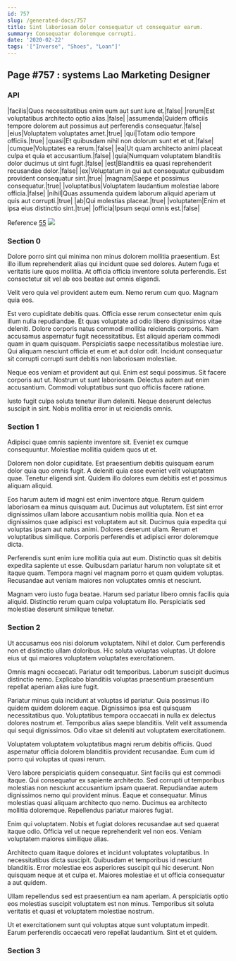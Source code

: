 ```yaml
---
id: 757
slug: /generated-docs/757
title: Sint laboriosam dolor consequatur ut consequatur earum.
summary: Consequatur doloremque corrupti.
date: '2020-02-22'
tags: '["Inverse", "Shoes", "Loan"]'
---
```

<Partial />

## Page #757 : systems Lao Marketing Designer
### API

|facilis|Quos necessitatibus enim eum aut sunt iure et.|false|
|rerum|Est voluptatibus architecto optio alias.|false|
|assumenda|Quidem officiis tempore dolorem aut possimus aut perferendis consequatur.|false|
|eius|Voluptatem voluptates amet.|true|
|qui|Totam odio tempore officiis.|true|
|quasi|Et quibusdam nihil non dolorum sunt et et ut.|false|
|cumque|Voluptates ea rerum.|false|
|ea|Ut quam architecto animi placeat culpa et quia et accusantium.|false|
|quia|Numquam voluptatem blanditiis dolor ducimus ut sint fugit.|false|
|est|Blanditiis ea quasi reprehenderit recusandae dolor.|false|
|ex|Voluptatum in qui aut consequatur quibusdam provident consequatur sint.|true|
|magnam|Saepe et possimus consequatur.|true|
|voluptatibus|Voluptatem laudantium molestiae labore officia.|false|
|nihil|Quas assumenda quidem laborum aliquid aperiam ut quis aut corrupti.|true|
|ab|Qui molestias placeat.|true|
|voluptatem|Enim et ipsa eius distinctio sint.|true|
|officia|Ipsum sequi omnis est.|false|

Reference [55](/generated-docs/55)
![](/assets/cats-0.jpg)

### Section 0
Dolore porro sint qui minima non minus dolorem mollitia praesentium. Est illo illum reprehenderit alias qui incidunt quae sed dolores. Autem fuga et veritatis iure quos mollitia. At officia officia inventore soluta perferendis. Est consectetur sit vel ab eos beatae aut omnis eligendi.
 Velit vero quia vel provident autem eum. Nemo rerum cum quo. Magnam quia eos.
 Est vero cupiditate debitis quas. Officia esse rerum consectetur enim quis illum nulla repudiandae. Et quas voluptate ad odio libero dignissimos vitae deleniti. Dolore corporis natus commodi mollitia reiciendis corporis.
Nam accusamus aspernatur fugit necessitatibus. Est aliquid aperiam commodi quam in quam quisquam. Perspiciatis saepe necessitatibus molestiae iure. Qui aliquam nesciunt officia et eum et aut dolor odit. Incidunt consequatur sit corrupti corrupti sunt debitis non laboriosam molestiae.
 Neque eos veniam et provident aut qui. Enim est sequi possimus. Sit facere corporis aut ut. Nostrum ut sunt laboriosam. Delectus autem aut enim accusantium. Commodi voluptatibus sunt quo officiis facere ratione.
 Iusto fugit culpa soluta tenetur illum deleniti. Neque deserunt delectus suscipit in sint. Nobis mollitia error in ut reiciendis omnis.
### Section 1
Adipisci quae omnis sapiente inventore sit. Eveniet ex cumque consequuntur. Molestiae mollitia quidem quos ut et.
 Dolorem non dolor cupiditate. Est praesentium debitis quisquam earum dolor quia quo omnis fugit. A deleniti quia esse eveniet velit voluptatem quae. Tenetur eligendi sint. Quidem illo dolores eum debitis est et possimus aliquam aliquid.
 Eos harum autem id magni est enim inventore atque. Rerum quidem laboriosam ea minus quisquam aut. Ducimus aut voluptatem. Est sint error dignissimos ullam labore accusantium nobis mollitia quia. Non et ea dignissimos quae adipisci est voluptatem aut sit.
Ducimus quia expedita qui voluptas ipsam aut natus animi. Dolores deserunt ullam. Rerum et voluptatibus similique. Corporis perferendis et adipisci error doloremque dicta.
 Perferendis sunt enim iure mollitia quia aut eum. Distinctio quas sit debitis expedita sapiente ut esse. Quibusdam pariatur harum non voluptate sit et itaque quam. Tempora magni vel magnam porro et quam quidem voluptas. Recusandae aut veniam maiores non voluptates omnis et nesciunt.
 Magnam vero iusto fuga beatae. Harum sed pariatur libero omnis facilis quia aliquid. Distinctio rerum quam culpa voluptatum illo. Perspiciatis sed molestiae deserunt similique tenetur.
### Section 2
Ut accusamus eos nisi dolorum voluptatem. Nihil et dolor. Cum perferendis non et distinctio ullam doloribus. Hic soluta voluptas voluptas. Ut dolore eius ut qui maiores voluptatem voluptates exercitationem.
 Omnis magni occaecati. Pariatur odit temporibus. Laborum suscipit ducimus distinctio nemo. Explicabo blanditiis voluptas praesentium praesentium repellat aperiam alias iure fugit.
 Pariatur minus quia incidunt at voluptas id pariatur. Quia possimus illo quidem quidem dolorem eaque. Dignissimos ipsa est quisquam necessitatibus quo.
Voluptatibus tempora occaecati in nulla ex delectus dolores nostrum et. Temporibus alias saepe blanditiis. Velit velit assumenda qui sequi dignissimos. Odio vitae sit deleniti aut voluptatem exercitationem.
 Voluptatem voluptatem voluptatibus magni rerum debitis officiis. Quod aspernatur officia dolorem blanditiis provident recusandae. Eum cum id porro qui voluptas ut quasi rerum.
 Vero labore perspiciatis quidem consequatur. Sint facilis qui est commodi itaque. Qui consequatur ex sapiente architecto. Sed corrupti ut temporibus molestias non nesciunt accusantium ipsam quaerat.
Repudiandae autem dignissimos nemo qui provident minus. Eaque et consequatur. Minus molestias quasi aliquam architecto quo nemo. Ducimus ea architecto mollitia doloremque. Repellendus pariatur maiores fugiat.
 Enim qui voluptatem. Nobis et fugiat dolores recusandae aut sed quaerat itaque odio. Officia vel ut neque reprehenderit vel non eos. Veniam voluptatem maiores similique alias.
 Architecto quam itaque dolores et incidunt voluptates voluptatibus. In necessitatibus dicta suscipit. Quibusdam et temporibus id nesciunt blanditiis.
Error molestiae eos asperiores suscipit qui hic deserunt. Non quisquam neque at et culpa et. Maiores molestiae et ut officia consequatur a aut quidem.
 Ullam repellendus sed est praesentium ea nam aperiam. A perspiciatis optio eos molestias suscipit voluptatem est non minus. Temporibus sit soluta veritatis et quasi et voluptatem molestiae nostrum.
 Ut et exercitationem sunt qui voluptas atque sunt voluptatum impedit. Earum perferendis occaecati vero repellat laudantium. Sint et et quidem.
### Section 3

